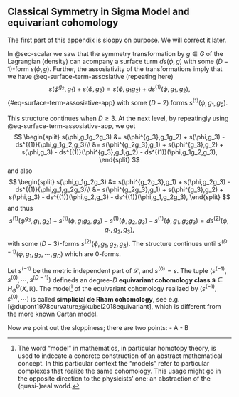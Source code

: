 ## Classical Symmetry in Sigma Model and equivariant cohomology {#sec-equivariant}

:::{.callout-warning}
The first part of this appendix is sloppy on purpose. We will correct it later.
:::

In @sec-scalar we saw that the symmetry transformation by $g \in G$ of the Lagrangian (density) can acompany a surface turm $ds(\phi,g)$ with some $(D-1)$-form $s(\phi,g)$.
Further, the assosiativity of the transformations imply that we have @eq-surface-term-assosiative (repeating here)
$$ 
s(\phi^{g_2},g_1) + s(\phi,g_2) = s(\phi,g_1g_2) + ds^{(1)}(\phi,g_1,g_2),
$${#eq-surface-term-assosiative-app}
with some $(D-2)$ forms $s^{(1)}(\phi,g_1,g_2)$.

This structure continues when $D\ge 3$.
At the next level, by repeatingly using @eq-surface-term-assosiative-app, we get
$$
\begin{split}
s(\phi,g_1g_2g_3) &= s(\phi^{g_3},g_1g_2) + s(\phi,g_3) - ds^{(1)}(\phi,g_1g_2,g_3)\\
&= s(\phi^{g_2g_3},g_1) + s(\phi^{g_3},g_2) + s(\phi,g_3) - ds^{(1)}(\phi^{g_3},g_1,g_2) - ds^{(1)}(\phi,g_1g_2,g_3),
\end{split}
$$
and also
$$
\begin{split}
s(\phi,g_1g_2g_3) &= s(\phi^{g_2g_3},g_1) + s(\phi,g_2g_3) - ds^{(1)}(\phi,g_1,g_2g_3)\\
&= s(\phi^{g_2g_3},g_1) + s(\phi^{g_3},g_2) + s(\phi,g_3) - ds^{(1)}(\phi,g_2,g_3) - ds^{(1)}(\phi,g_1,g_2g_3),
\end{split}
$$
and thus
$$
s^{(1)}(\phi^{g_3},g_1,g_2) + s^{(1)}(\phi,g_1g_2,g_3) - s^{(1)}(\phi,g_2,g_3) - s^{(1)}(\phi,g_1,g_2g_3) = ds^{(2)}(\phi,g_1,g_2,g_3),
$$
with some $(D-3)$-forms $s^{(2)}(\phi,g_1,g_2,g_3)$.
The structure continues until $s^{(D-1)}(\phi,g_1,g_2,\cdots,g_D)$ which are 0-forms.

Let $s^{(-1)}$ be the metric independent part of $\mathcal{L}$, and $s^{(0)}=s$.
The tuple $(s^{(-1)},s^{(0)},\cdots,s^{(D-1)})$ defineds an degree-$D$ **equivariant cohomology class** $\mathbf{s} \in H_G^D(X,\mathbb{R})$. 
The model[^model] of the equivariant cohomology realized by $(s^{(-1)},s^{(0)},\cdots)$ is called **simplicial de Rham cohomology**, see e.g. [@dupont1978curvature;@kubel2018equivariant], which is different from the more known Cartan model.

[^model]: The word "model" in mathematics, in particular homotopy theory, is used to indecate a concrete construction of an abstract mathematical concept. In this particular context the "models" refer to particular complexes that realize the same cohomology. This usage might go in the opposite direction to the physicists' one: an abstraction of the (quasi-)real world.

Now we point out the sloppiness; there are two points:
- A
- B
